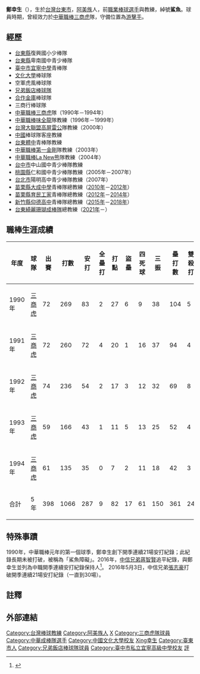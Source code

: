 {{Infobox CPBL player|
bgcolor1=#007FFF|
bgcolor2=#007FFF|
textcolor1=white|
textcolor2=white|
name=鄭幸生|
image=|
width=250|
position=游擊手|
team=三商虎|
number=|
bats=右|
throws=右|
debutdate=3月17日|
debutyear=1990年|
debutteam=三商虎|
statyear=2008年|
stat1label=[[打擊率|打擊率]]|
stat1value=0.269|
stat2label=[[全壘打|全壘打]]|
stat2value=9|
stat3label=[[打點|打點]]|
stat3value=82|
formerteams=<nowiki></nowiki>
*[[三商虎|三商虎]]（1990年－1997年）
}}
'''鄭幸生'''（{{bd|1960年|1月22日|||catIdx=Zheng鄭}}），生於[[台灣|台灣]][[台東市|台東市]]，[[阿美族|阿美族]]人，前[[職業棒球|職業棒球]][[選手|選手]]與教練，綽號'''鯊魚'''。球員時期，曾經效力於[[中華職棒|中華職棒]][[三商虎|三商虎]]隊，守備位置為[[游擊手|游擊手]]。

==經歷==
*[[台東縣|台東縣]]復興國小少棒隊 
*[[台東縣|台東縣]]卑南國中青少棒隊 
*[[臺中市|臺中市]][[臺中市私立宜寧高級中學|宜寧中學]]青棒隊 
*[[文化大學|文化大學]]棒球隊 
*空軍虎風棒球隊 
*[[兄弟飯店棒球隊|兄弟飯店棒球隊]] 
*[[合作金庫|合作金庫]]棒球隊 
*三商行棒球隊 
*[[中華職棒|中華職棒]][[三商虎|三商虎]]隊（1990年－1994年）
*[[中華職棒|中華職棒]][[味全龍|味全龍]]隊教練（1996年－1999年）
*[[台灣大聯盟|台灣大聯盟]][[高屏雷公|高屏雷公]]隊教練（2000年） 
*[[中國|中國]]棒球隊客座教練 
*[[台東體中|台東體中]]青棒隊教練 
*[[中華職棒|中華職棒]][[第一金剛|第一金剛]]隊教練（2003年） 
*[[中華職棒|中華職棒]][[La_New熊|La New熊]]隊教練（2004年） 
*[[台中市|台中市]]中山國中青少棒隊教練 
*[[桃園市|桃園縣]]仁和國中青少棒隊教練（2005年－2007年）
*[[台北市|台北市]]陽明高中青少棒隊教練（2007年）
*[[苗栗縣|苗栗縣]][[大成中學|大成中學]]青棒隊總教練（[[2010年|2010年]]－[[2012年|2012年]]）
*[[苗栗縣|苗栗縣]][[育民工家|育民工家]]青棒隊總教練（[[2012年|2012年]]－[[2014年|2014年]]）
*[[新竹縣|新竹縣]][[仰德高中|仰德高中]]青棒隊總教練（[[2015年|2015年]]－[[2018年|2018年]]）
*[[台東綺麗珊瑚成棒隊|台東綺麗珊瑚成棒隊]]總教練（[[2021年|2021年]]－）

==職棒生涯成績==
{|Border=1 WIDTH=800PX
|- align=middle
!年度!!球隊!!出賽!!打數!!安打!!全壘打!!打點!!盜壘!!四死球!!三振!!壘打數!!雙殺打!!打擊率
|- align="center"
|1990年||[[三商虎|三商虎]]||72||269||83||2||27||6||9||38||104||5||0.309
|- align="center"
|1991年||[[三商虎|三商虎]]||72||260||72||4||20||1||16||37||94||4||0.277
|- align="center"
|1992年||[[三商虎|三商虎]]||74||236||54||2||17||3||12||32||69||8||0.229
|- align="center"
|1993年||[[三商虎|三商虎]]||59||166||43||1||11||5||13||25||52||4||0.258
|- align="center"
|1994年||[[三商虎|三商虎]]||61||135||35||0||7||2||11||18||42||3||0.259
|- align=center style="color:black; background-color:yellow" 
!合計!!5年!!398||1066||287||9||82||17||61||150||361||24||0.269
|}

==特殊事蹟==
1990年，中華職棒元年的第一個球季，鄭幸生創下開季連續21場安打紀錄；此紀錄長期未被打破，被稱為「鯊魚障礙」。2016年，[[中信兄弟|中信兄弟]][[蔣智賢|蔣智賢]]追平紀錄，與鄭幸生並列為中職開季連續安打紀錄保持人<ref>{{cite news|author1=羅惠齡|title=鯊魚障礙沒被破　鄭幸生覺得好可惜|url=http://www.appledaily.com.tw/realtimenews/article/new/20160424/845807/|accessdate=2016-04-25|agency=台灣蘋果日報|date=2016-04-24|archive-date=2016-04-27|archive-url=https://web.archive.org/web/20160427231730/http://www.appledaily.com.tw/realtimenews/article/new/20160424/845807/|dead-url=no}}</ref>。
2016年5月3日，中信兄弟[[張志豪|張志豪]]打破開季連續21場安打紀錄（一直到30場）。

==註釋==
{{reflist}}

==外部連結==
{{台灣棒球維基館}}
{{味全龍1997年中華職棒總冠軍}}
{{味全龍1998年中華職棒總冠軍}}
{{味全龍1999年中華職棒總冠軍}}
{{DEFAULTSORT:Zheng鄭幸生}}
[[Category:台灣棒球教練|Category:台灣棒球教練]]
[[Category:阿美族人|Category:阿美族人]]
[[Category:台灣原住民棒球運動員|X]]
[[Category:三商虎隊球員|Category:三商虎隊球員]]
[[Category:中華成棒隊選手|Category:中華成棒隊選手]]
[[Category:中國文化大學校友|Category:中國文化大學校友]]
[[Category:鄭姓|Xing幸生]]
[[Category:臺東市人|Category:臺東市人]]
[[Category:兄弟飯店棒球隊球員|Category:兄弟飯店棒球隊球員]]
[[Category:臺中市私立宜寧高級中學校友|Category:臺中市私立宜寧高級中學校友]]
[[Category:中華職棒播報員|評]]